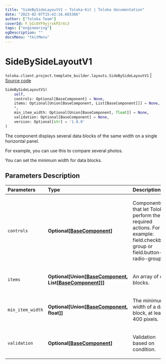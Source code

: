 ```yaml
---
title: "SideBySideLayoutV1 — Toloka-Kit | Toloka documentation"
date: "2023-02-07T15:42:16.665366"
author: ["Toloka Team"]
coverId: F_bIcOYF9yjrxkPZrXc3
tags: ["engineering"]
ogDescription: ""
docsMenu: "tkitMenu"
---
```


# SideBySideLayoutV1
`toloka.client.project.template_builder.layouts.SideBySideLayoutV1` | [Source code](https://github.com/Toloka/toloka-kit/blob/v1.1.3/src/client/project/template_builder/layouts.py#L141)

```python
SideBySideLayoutV1(
    self,
    controls: Optional[BaseComponent] = None,
    items: Optional[Union[BaseComponent, List[BaseComponent]]] = None,
    *,
    min_item_width: Optional[Union[BaseComponent, float]] = None,
    validation: Optional[BaseComponent] = None,
    version: Optional[str] = '1.0.0'
)
```

The component displays several data blocks of the same width on a single horizontal panel.

For example, you can use this to compare several photos.

You can set the minimum width for data blocks.

## Parameters Description

| Parameters | Type | Description |
| :----------| :----| :-----------|
`controls`|**Optional\[[BaseComponent](/docs-new/toloka-kit/reference/toloka.client.project.template_builder.base.BaseComponent)\]**|<p>Components that let Tolokers perform the required actions. For example: field.checkbox-group or field.button-radio-group.</p>
`items`|**Optional\[Union\[[BaseComponent](/docs-new/toloka-kit/reference/toloka.client.project.template_builder.base.BaseComponent), List\[[BaseComponent](/docs-new/toloka-kit/reference/toloka.client.project.template_builder.base.BaseComponent)\]\]\]**|<p>An array of data blocks.</p>
`min_item_width`|**Optional\[Union\[[BaseComponent](/docs-new/toloka-kit/reference/toloka.client.project.template_builder.base.BaseComponent), float\]\]**|<p>The minimum width of a data block, at least 400 pixels.</p>
`validation`|**Optional\[[BaseComponent](/docs-new/toloka-kit/reference/toloka.client.project.template_builder.base.BaseComponent)\]**|<p>Validation based on condition.</p>
